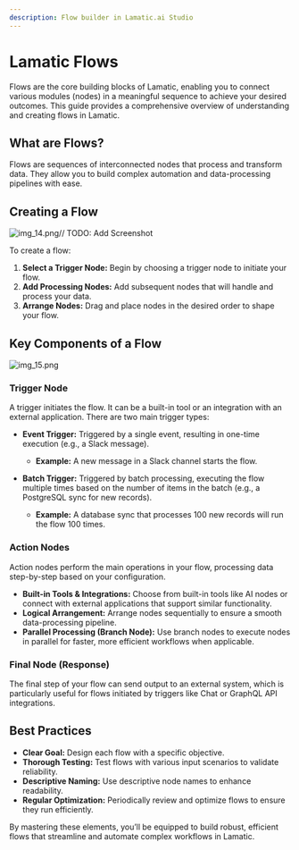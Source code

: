 ```yaml
---
description: Flow builder in Lamatic.ai Studio
---
```


# Lamatic Flows

Flows are the core building blocks of Lamatic, enabling you to connect various modules (nodes) in a meaningful sequence to achieve your desired outcomes. This guide provides a comprehensive overview of understanding and creating flows in Lamatic.

## What are Flows?

Flows are sequences of interconnected nodes that process and transform data. They allow you to build complex automation and data-processing pipelines with ease.

## Creating a Flow

![img_14.png](./img_14.png)// TODO: Add Screenshot

To create a flow:

1. **Select a Trigger Node:** Begin by choosing a trigger node to initiate your flow.
2. **Add Processing Nodes:** Add subsequent nodes that will handle and process your data.
3. **Arrange Nodes:** Drag and place nodes in the desired order to shape your flow.

## Key Components of a Flow

![img_15.png](./img_15.png)

### Trigger Node

A trigger initiates the flow. It can be a built-in tool or an integration with an external application. There are two main trigger types:

- **Event Trigger:** Triggered by a single event, resulting in one-time execution (e.g., a Slack message).
   - **Example:** A new message in a Slack channel starts the flow.

- **Batch Trigger:** Triggered by batch processing, executing the flow multiple times based on the number of items in the batch (e.g., a PostgreSQL sync for new records).
   - **Example:** A database sync that processes 100 new records will run the flow 100 times.

### Action Nodes

Action nodes perform the main operations in your flow, processing data step-by-step based on your configuration.

- **Built-in Tools & Integrations:** Choose from built-in tools like AI nodes or connect with external applications that support similar functionality.
- **Logical Arrangement:** Arrange nodes sequentially to ensure a smooth data-processing pipeline.
- **Parallel Processing (Branch Node):** Use branch nodes to execute nodes in parallel for faster, more efficient workflows when applicable.

### Final Node (Response)

The final step of your flow can send output to an external system, which is particularly useful for flows initiated by triggers like Chat or GraphQL API integrations.

## Best Practices

- **Clear Goal:** Design each flow with a specific objective.
- **Thorough Testing:** Test flows with various input scenarios to validate reliability.
- **Descriptive Naming:** Use descriptive node names to enhance readability.
- **Regular Optimization:** Periodically review and optimize flows to ensure they run efficiently.

By mastering these elements, you’ll be equipped to build robust, efficient flows that streamline and automate complex workflows in Lamatic.